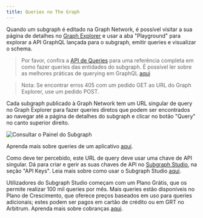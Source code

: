 ```yaml
---
title: Queries no The Graph
---
```


Quando um subgraph é editado na Graph Network, é possível visitar a sua página de detalhes no [Graph Explorer](https://thegraph.com/explorer) e usar a aba "Playground" para explorar a API GraphQL lançada para o subgraph, emitir queries e visualizar o schema.

> Por favor, confira a [API de Queries](/querying/graphql-api) para uma referência completa em como fazer queries das entidades do subgraph. É possível ler sobre as melhores práticas de querying em GraphQL [aqui](/querying/querying-best-practices)

> Nota: Se encontrar erros 405 com um pedido GET ao URL do Graph Explorer, use um pedido POST.

Cada subgraph publicado à Graph Network tem um URL singular de query no Graph Explorer para fazer queries diretos que podem ser encontrados ao navegar até a página de detalhes do subgraph e clicar no botão "Query" no canto superior direito.

![Consultar o Painel do Subgraph](/img/query-subgraph-pane.png)

Aprenda mais sobre queries de um aplicativo [aqui](/querying/querying-from-an-application).

Como deve ter percebido, este URL de query deve usar uma chave de API singular. Dá para criar e gerir as suas chaves de API no [Subgraph Studio](https://thegraph.com/studio), na seção "API Keys". Leia mais sobre como usar o Subgraph Studio [aqui](/deploying/subgraph-studio).

Utilizadores do Subgraph Studio começam com um Plano Grátis, que os permite realizar 100 mil queries por mês. Mais queries estão disponíveis no Plano de Crescimento, que oferece preços baseados em uso para queries adicionais; estes podem ser pagos em cartão de crédito ou em GRT no Arbitrum. Aprenda mais sobre cobranças [aqui](/billing).
